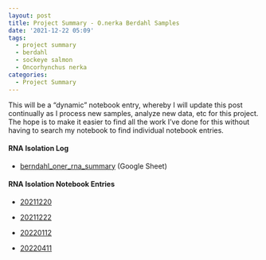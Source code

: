 ```yaml
---
layout: post
title: Project Summary - O.nerka Berdahl Samples
date: '2021-12-22 05:09'
tags: 
  - project summary
  - berdahl
  - sockeye salmon
  - Oncorhynchus nerka
categories: 
  - Project Summary
---
```

This will be a “dynamic” notebook entry, whereby I will update this post continually as I process new samples, analyze new data, etc for this project. The hope is to make it easier to find all the work I've done for this without having to search my notebook to find individual notebook entries.

#### RNA Isolation Log

- [berndahl_oner_rna_summary](https://docs.google.com/spreadsheets/d/1MnwZe-4HenHbY8g8G7Ut2kq6saMStkaJE4ufZqox_Hs/edit?usp=sharing) (Google Sheet)


#### RNA Isolation Notebook Entries

- [20211220](https://robertslab.github.io/sams-notebook/2021/12/20/RNA-Isolation-O.nerka-Berdahl-Tissues.html)

- [20211222](https://robertslab.github.io/sams-notebook/2021/12/22/RNA-Isolation-O.nerka-Berdahl-Brain-Tissues.html)

- [20220112](https://robertslab.github.io/sams-notebook/2022/01/12/RNA-Isolation-O.nerka-Berdahl-Brain-Tissues.html)

- [20220411](https://robertslab.github.io/sams-notebook/2022/04/11/RNA-Isolation-O.nerka-Berdahl-Brain-Tissues.html)

